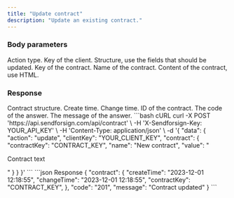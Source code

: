 ```yaml
---
title: "Update contract"
description: "Update an existing contract."
---
```


### Body parameters

<ParamField body="action" type="string" required>
  Action type.
</ParamField>

<ParamField body="clientKey" type="string" required>
  Key of the client.
</ParamField>

<ParamField body="contract" required>
  Structure, use the fields that should be updated.

  <Expandable title="child attribute">

  <ParamField body="contractKey" type="string" required>
    Key of the contract.  
  </ParamField>

  <ParamField body="name" type="string">
    Name of the contract.  
  </ParamField>

  <ParamField body="value" type="string">
    Content of the contract, use HTML.  
  </ParamField>

  </Expandable>

</ParamField>

### Response

  <ResponseField name="contract" type="string">
    Contract structure.

  <Expandable title="child attribute">

  <ResponseField name="createTime" type="string">
    Create time.
  </ResponseField>
  
  <ResponseField name="changeTime" type="string">
    Change time.
  </ResponseField>

  <ResponseField name="contractKey" type="string">
    ID of the contract.
  </ResponseField>

  </Expandable>

  </ResponseField>

<ResponseField name="code" type="string">
  The code of the answer.
</ResponseField>

<ResponseField name="message" type="string">
  The message of the answer.
</ResponseField>

<RequestExample>
```bash cURL
curl -X POST 'https://api.sendforsign.com/api/contract' \
     -H 'X-Sendforsign-Key: YOUR_API_KEY' \
     -H 'Content-Type: application/json' \
     -d '{ 
		  "data": {
				   "action": "update",
				   "clientKey": "YOUR_CLIENT_KEY",
				   "contract": {
							  "contractKey": "CONTRACT_KEY", 
							  "name": "New contract",
							  "value": "<p>Contract text</p>"
						     }
				  }
       }'
```
</RequestExample>

<ResponseExample>
```json Response
	{
       "contract": {
                "createTime": "2023-12-01 12:18:55",
                "changeTime": "2023-12-01 12:18:55",
                "contractKey": "CONTRACT_KEY", 
		},
       "code": "201",
       "message": "Contract updated"
    } 
```
</ResponseExample>
